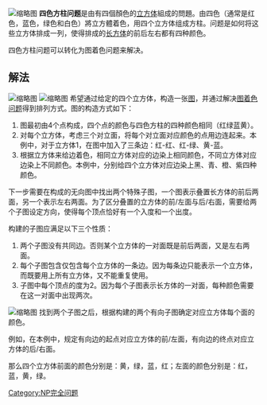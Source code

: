 {{Multiple issues|
{{Notability Unreferenced|time=2021-06-17T01:45:05+00:00}}
{{Unreferenced|time=2021-06-17T01:45:05+00:00}}
{{Orphan|time=2021-06-17T01:49:17+00:00}}
}}
[[File:InstantInsanity.jpg|缩略图]]
'''四色方柱问题'''是由有四個顏色的[[立方体|立方体]]組成的問題。由四色（通常是红色，蓝色，绿色和白色）將立方體着色，用四个立方体组成方柱。问题是如何将这些立方体排成一列，使得排成的[[长方体|长方体]]的前后左右都有四种颜色。

四色方柱问题可以转化为图着色问题来解决。

== 解法 ==
[[File:Instant_insanity_Cube.png|缩略图]]
[[File:Instant_sanity_graph.png|缩略图]]
希望通过给定的四个立方体，构造一张[[图_(数学)|图]]，并通过解决[[图着色问题|图着色问题]]得到排列方式。图的构造方式如下：

# 图最初由4个点构成，四个点的颜色与四色方柱的四种颜色相同（红绿蓝黄）。
# 对每个立方体，考虑三个对立面，将每个对立面对应颜色的点用边连起来。本例中，对于立方体1，在图中加入了三条边：红-红、红-绿、黄-蓝。
# 根据立方体来给边着色，相同立方体对应的边染上相同颜色，不同立方体对应边染上不同颜色。本例中，分别给四个立方体对应边染上黑、青、橙、紫四种颜色。

下一步需要在构成的无向图中找出两个特殊子图，一个图表示叠置长方体的前后两面，另一个表示左右两面。为了区分叠置的立方体的前/左面与后/右面，需要给两个子图设定方向，使得每个顶点恰好有一个入度和一个出度。

构建的子图应满足以下三个性质：

# 两个子图没有共同边。否则某个立方体的一对面既是前后两面，又是左右两面。
# 每个子图包含仅包含每个立方体的一条边。因为每条边只能表示一个立方体，而既要用上所有立方体，又不能重复使用。
# 子图中每个顶点的度为2。因为每个子图表示长方体的一对面，每种颜色需要在这一对面中出现两次。

[[File:Instant_insanity_final.png|缩略图]]
找到两个子图之后，根据构建的两个有向子图确定对应立方体每个面的颜色。

例如，在本例中，规定有向边的起点对应立方体的前/左面，有向边的终点对应立方体的后/右面。

那么四个立方体前面的颜色分别是：黄，绿，蓝，红；左面的颜色分别是：红，蓝，黄，绿。
[[Category:NP完全问题|Category:NP完全问题]]